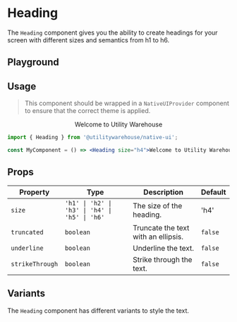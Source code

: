 
<Meta of={Stories} />

# Heading

The `Heading` component gives you the ability to create headings for your screen with different sizes and semantics from h1 to h6.

## Playground

<Primary />

<Controls />

## Usage

> This component should be wrapped in a `NativeUIProvider` component to ensure that the correct theme is applied.

<Canvas>
  <NativeUIProvider>
    <Center>
      <Heading size="h4">Welcome to Utility Warehouse</Heading>
    </Center>
  </NativeUIProvider>
</Canvas>

```jsx
import { Heading } from '@utilitywarehouse/native-ui';

const MyComponent = () => <Heading size="h4">Welcome to Utility Warehouse</Heading>;
```

## Props

| Property        | Type                                           | Description                         | Default |
| --------------- | ---------------------------------------------- | ----------------------------------- | ------- |
| `size`          | `'h1' \| 'h2' \| 'h3' \| 'h4' \| 'h5' \| 'h6'` | The size of the heading.            | 'h4'    |
| `truncated`     | `boolean`                                      | Truncate the text with an ellipsis. | `false` |
| `underline`     | `boolean`                                      | Underline the text.                 | `false` |
| `strikeThrough` | `boolean`                                      | Strike through the text.            | `false` |

## Variants

The `Heading` component has different variants to style the text.

<Canvas of={Stories.Variants} />
